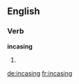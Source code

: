 ==English==

===Verb===
'''incasing'''

# {{present participle of|[[incase]]}}

[[de:incasing]]
[[fr:incasing]]